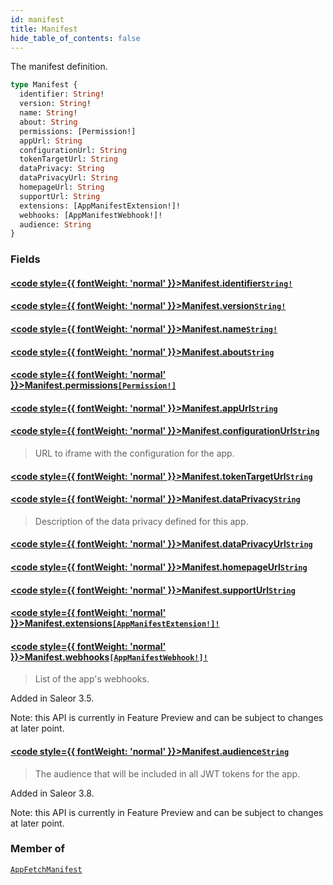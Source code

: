 ```yaml
---
id: manifest
title: Manifest
hide_table_of_contents: false
---
```








The manifest definition.

```graphql
type Manifest {
  identifier: String!
  version: String!
  name: String!
  about: String
  permissions: [Permission!]
  appUrl: String
  configurationUrl: String
  tokenTargetUrl: String
  dataPrivacy: String
  dataPrivacyUrl: String
  homepageUrl: String
  supportUrl: String
  extensions: [AppManifestExtension!]!
  webhooks: [AppManifestWebhook!]!
  audience: String
}
```


### Fields

#### [<code style={{ fontWeight: 'normal' }}>Manifest.<b>identifier</b></code>](#)<Bullet />[`String!`](../../../developer/api-reference/scalars/string) <Badge class="secondary" text="non-null"/> <Badge class="secondary" text="scalar"/>
> 
> 

#### [<code style={{ fontWeight: 'normal' }}>Manifest.<b>version</b></code>](#)<Bullet />[`String!`](../../../developer/api-reference/scalars/string) <Badge class="secondary" text="non-null"/> <Badge class="secondary" text="scalar"/>
> 
> 

#### [<code style={{ fontWeight: 'normal' }}>Manifest.<b>name</b></code>](#)<Bullet />[`String!`](../../../developer/api-reference/scalars/string) <Badge class="secondary" text="non-null"/> <Badge class="secondary" text="scalar"/>
> 
> 

#### [<code style={{ fontWeight: 'normal' }}>Manifest.<b>about</b></code>](#)<Bullet />[`String`](../../../developer/api-reference/scalars/string) <Badge class="secondary" text="scalar"/>
> 
> 

#### [<code style={{ fontWeight: 'normal' }}>Manifest.<b>permissions</b></code>](#)<Bullet />[`[Permission!]`](../../../developer/api-reference/objects/permission) <Badge class="secondary" text="list"/> <Badge class="secondary" text="object"/>
> 
> 

#### [<code style={{ fontWeight: 'normal' }}>Manifest.<b>appUrl</b></code>](#)<Bullet />[`String`](../../../developer/api-reference/scalars/string) <Badge class="secondary" text="scalar"/>
> 
> 

#### [<code style={{ fontWeight: 'normal' }}>Manifest.<b>configurationUrl</b></code>](#)<Bullet />[`String`](../../../developer/api-reference/scalars/string) <Badge class="secondary" text="scalar"/>
> URL to iframe with the configuration for the app.
> 

#### [<code style={{ fontWeight: 'normal' }}>Manifest.<b>tokenTargetUrl</b></code>](#)<Bullet />[`String`](../../../developer/api-reference/scalars/string) <Badge class="secondary" text="scalar"/>
> 
> 

#### [<code style={{ fontWeight: 'normal' }}>Manifest.<b>dataPrivacy</b></code>](#)<Bullet />[`String`](../../../developer/api-reference/scalars/string) <Badge class="secondary" text="scalar"/>
> Description of the data privacy defined for this app.
> 

#### [<code style={{ fontWeight: 'normal' }}>Manifest.<b>dataPrivacyUrl</b></code>](#)<Bullet />[`String`](../../../developer/api-reference/scalars/string) <Badge class="secondary" text="scalar"/>
> 
> 

#### [<code style={{ fontWeight: 'normal' }}>Manifest.<b>homepageUrl</b></code>](#)<Bullet />[`String`](../../../developer/api-reference/scalars/string) <Badge class="secondary" text="scalar"/>
> 
> 

#### [<code style={{ fontWeight: 'normal' }}>Manifest.<b>supportUrl</b></code>](#)<Bullet />[`String`](../../../developer/api-reference/scalars/string) <Badge class="secondary" text="scalar"/>
> 
> 

#### [<code style={{ fontWeight: 'normal' }}>Manifest.<b>extensions</b></code>](#)<Bullet />[`[AppManifestExtension!]!`](../../../developer/api-reference/objects/app-manifest-extension) <Badge class="secondary" text="non-null"/> <Badge class="secondary" text="object"/>
> 
> 

#### [<code style={{ fontWeight: 'normal' }}>Manifest.<b>webhooks</b></code>](#)<Bullet />[`[AppManifestWebhook!]!`](../../../developer/api-reference/objects/app-manifest-webhook) <Badge class="secondary" text="non-null"/> <Badge class="secondary" text="object"/>
> List of the app's webhooks.

Added in Saleor 3.5.

Note: this API is currently in Feature Preview and can be subject to changes at later point.
> 

#### [<code style={{ fontWeight: 'normal' }}>Manifest.<b>audience</b></code>](#)<Bullet />[`String`](../../../developer/api-reference/scalars/string) <Badge class="secondary" text="scalar"/>
> The audience that will be included in all JWT tokens for the app.

Added in Saleor 3.8.

Note: this API is currently in Feature Preview and can be subject to changes at later point.
> 



### Member of

[`AppFetchManifest`](../../../developer/api-reference/objects/app-fetch-manifest)  <Badge class="secondary" text="object"/>



